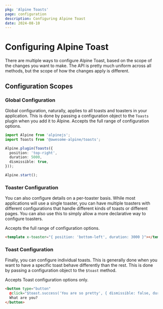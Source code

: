 ```yaml
---
pkg: 'Alpine Toasts'
page: configuration
description: Configuring Alpine Toast
date: 2024-08-10
---
```


# Configuring Alpine Toast

There are multiple ways to configure Alpine Toast, based on the scope of the changes you want to make. The API is pretty much uniform across all methods, but the scope of how the changes apply is different.

## Configuration Scopes

### Global Configuration

Global configuration, naturally, applies to all toasts and toasters in your application. This is done by passing a configuration object to the `Toasts` plugin when you add it to Alpine. Accepts the full range of configuration options.

```ts
import Alpine from 'alpinejs';
import Toasts from '@awesome-alpine/toasts';

Alpine.plugin(Toasts({
  position: 'top-right',
  duration: 5000,
  dismissible: true,
}));

Alpine.start();
```

### Toaster Configuration

You can also configure details on a per-toaster basis. While most applications will use a single toaster, you can have multiple toasters with different configurations that handle different kinds of toasts or different pages. You can also use this to simply allow a more declarative way to configure toasters.

Accepts the full range of configuration options.

```html
<template x-toaster="{ position: 'bottom-left', duration: 3000 }"></template>
```

### Toast Configuration

Finally, you can configure individual toasts. This is generally done when you want to have a specific toast behave differently than the rest. This is done by passing a configuration object to the `$toast` method.

Accepts Toast configuration options only.

```html
<button type="button"
  @click="$toast.success('You are so pretty', { dismissible: false, duration: 10_000 })">
  What are you?
</button>
```
